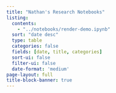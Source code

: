 ```yaml
---
title: "Nathan's Research Notebooks"
listing:
  contents:
    - "../notebooks/render-demo.ipynb"
  sort: "date desc"
  type: table
  categories: false
  fields: [date, title, categories]
  sort-ui: false
  filter-ui: false
  date-format: 'medium'
page-layout: full
title-block-banner: true
---
```



